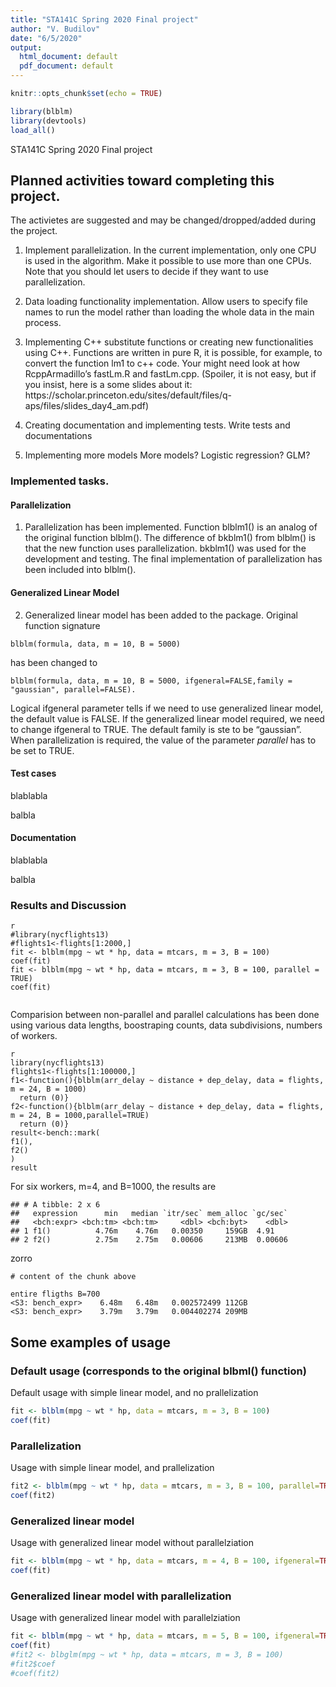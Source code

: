 ```yaml
---
title: "STA141C Spring 2020 Final project"
author: "V. Budilov"
date: "6/5/2020"
output:
  html_document: default
  pdf_document: default
---
```


```r
knitr::opts_chunk$set(echo = TRUE)
```

```r
library(blblm)
library(devtools)
load_all()
```

STA141C
Spring 2020
Final project

## Planned activities toward completing this project.
The activietes are suggested and may be changed/dropped/added during the project.

1.  Implement parallelization. 
In the current implementation, only one CPU is used in the algorithm. Make it possible to use more than one CPUs. Note that you should let users to decide if they want to use parallelization.

2. Data loading functionality implementation.
Allow users to specify file names to run the model rather than loading the whole data in the main process.
3. Implementing C++ substitute functions or creating new functionalities using C++.
Functions are written in pure R, it is possible, for example, to convert the function lm1 to c++ code. Your might need look at how RcppArmadillo's fastLm.R and fastLm.cpp. (Spoiler, it is not easy, but if you insist, here is a some slides about it: https://scholar.princeton.edu/sites/default/files/q-aps/files/slides_day4_am.pdf)
4. Creating documentation and implementing tests.
Write tests and documentations

5. Implementing more models
More models? Logistic regression? GLM?

### Implemented tasks.

#### Parallelization

1. Parallelization has been implemented. Function blblm1() is an analog of the original function blblm(). The difference of bkblm1() from blblm() is that the new function uses parallelization. bkblm1() was used for the development and testing. The final implementation of parallelization has been included into blblm().

#### Generalized Linear Model

2. Generalized linear model has been added to the package. Original function signature 
```
blblm(formula, data, m = 10, B = 5000) 
```
has been changed to
```
blblm(formula, data, m = 10, B = 5000, ifgeneral=FALSE,family = "gaussian", parallel=FALSE).
```
Logical ifgeneral parameter tells if we need to use generalized linear model, the default value is FALSE. If the generalized linear model required, we need to change ifgeneral to TRUE. The default family is ste to be "gaussian". When parallelization is required, the value of the parameter *parallel* has to be set to TRUE.

#### Test cases
blablabla

balbla

#### Documentation

blablabla

balbla


### Results and Discussion

```
{r}
#library(nycflights13)
#flights1<-flights[1:2000,]
fit <- blblm(mpg ~ wt * hp, data = mtcars, m = 3, B = 100)
coef(fit)
fit <- blblm(mpg ~ wt * hp, data = mtcars, m = 3, B = 100, parallel = TRUE)
coef(fit)


```

Comparision between non-parallel and parallel calculations has been done using various data lengths, boostraping counts, data subdivisions, numbers of workers. 
```
{r message=FALSE, warning=FALSE}
library(nycflights13)
flights1<-flights[1:100000,]
f1<-function(){blblm(arr_delay ~ distance + dep_delay, data = flights, m = 24, B = 1000)
  return (0)}
f2<-function(){blblm(arr_delay ~ distance + dep_delay, data = flights, m = 24, B = 1000,parallel=TRUE)
  return (0)}
result<-bench::mark(
f1(),
f2()
)
result
```
For six workers, m=4, and B=1000, the results are
```
## # A tibble: 2 x 6
##   expression      min   median `itr/sec` mem_alloc `gc/sec`
##   <bch:expr> <bch:tm> <bch:tm>     <dbl> <bch:byt>    <dbl>
## 1 f1()          4.76m    4.76m   0.00350     159GB  4.91   
## 2 f2()          2.75m    2.75m   0.00606     213MB  0.00606
```
zorro
```
# content of the chunk above

entire fligths B=700
<S3: bench_expr>	6.48m	6.48m	0.002572499	112GB	
<S3: bench_expr>	3.79m	3.79m	0.004402274	209MB
```
## Some examples of usage

### Default usage (corresponds to the original blbml() function)

Default usage with simple linear model, and no prallelization
```r
fit <- blblm(mpg ~ wt * hp, data = mtcars, m = 3, B = 100)
coef(fit)
```
### Parallelization

Usage with simple linear model, and prallelization

```r
fit2 <- blblm(mpg ~ wt * hp, data = mtcars, m = 3, B = 100, parallel=TRUE)
coef(fit2)
```
### Generalized linear model 

Usage with generalized linear model without parallelziation

```r

fit <- blblm(mpg ~ wt * hp, data = mtcars, m = 4, B = 100, ifgeneral=TRUE)
coef(fit)
```
### Generalized linear model with parallelization

Usage with generalized linear model with parallelziation

```r
fit <- blblm(mpg ~ wt * hp, data = mtcars, m = 5, B = 100, ifgeneral=TRUE, family='quasi', parallel=TRUE)
coef(fit)
#fit2 <- blbglm(mpg ~ wt * hp, data = mtcars, m = 3, B = 100)
#fit2$coef
#coef(fit2)
```